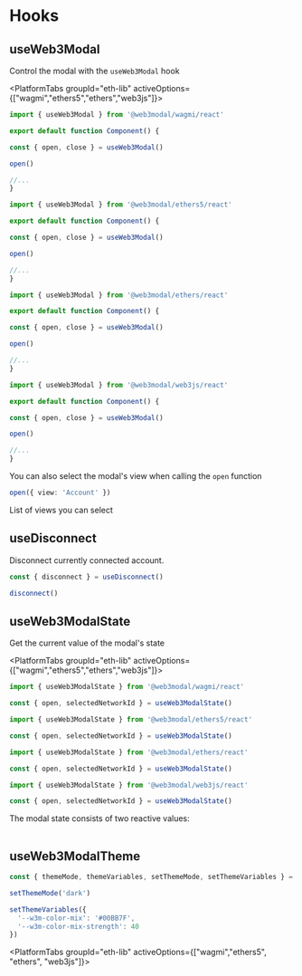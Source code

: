 

# Hooks

## useWeb3Modal

Control the modal with the `useWeb3Modal` hook

<PlatformTabs groupId="eth-lib" activeOptions={["wagmi","ethers5","ethers","web3js"]}>
<PlatformTabItem value="wagmi">

```ts
import { useWeb3Modal } from '@web3modal/wagmi/react'

export default function Component() {

const { open, close } = useWeb3Modal()

open()

//...
}
```

</PlatformTabItem>
<PlatformTabItem value="ethers5">

```ts
import { useWeb3Modal } from '@web3modal/ethers5/react'

export default function Component() {

const { open, close } = useWeb3Modal()

open()

//...
}
```

</PlatformTabItem>
<PlatformTabItem value="ethers">

```ts
import { useWeb3Modal } from '@web3modal/ethers/react'

export default function Component() {

const { open, close } = useWeb3Modal()

open()

//...
}
```

</PlatformTabItem>
<PlatformTabItem value="web3js">

```ts
import { useWeb3Modal } from '@web3modal/web3js/react'

export default function Component() {

const { open, close } = useWeb3Modal()

open()

//...
}
```

</PlatformTabItem>
</PlatformTabs>

You can also select the modal's view when calling the `open` function

```ts
open({ view: 'Account' })
```

List of views you can select

<Table
  headers={['Variable', 'Description']}
  data={[
    {
      variable: { code: 'Connect' },
      description: 'Principal view of the modal - default view when disconnected'
    },
    {
      variable: { code: 'Account' },
      description: 'User profile - default view when connected'
    },
    {
      variable: { code: 'All wallets' },
      description: 'Shows the list of all available wallets'
    },
    {
      variable: { code: 'Networks' },
      description:
        'List of available networks - you can select and target a specific network before connecting'
    },
    {
      variable: { code: 'WhatIsANetwork' },
      description: '"What is a network" onboarding view'
    },
    {
      variable: { code: 'WhatIsAWallet' },
      description: '"What is a wallet" onboarding view'
    }
  ]}
/>

## useDisconnect

Disconnect currently connected account. 

```ts
const { disconnect } = useDisconnect()

disconnect()
```

## useWeb3ModalState

Get the current value of the modal's state

<PlatformTabs groupId="eth-lib" activeOptions={["wagmi","ethers5","ethers","web3js"]}>
<PlatformTabItem value="wagmi">

```ts
import { useWeb3ModalState } from '@web3modal/wagmi/react'

const { open, selectedNetworkId } = useWeb3ModalState()
```

</PlatformTabItem>
<PlatformTabItem value="ethers5">

```ts
import { useWeb3ModalState } from '@web3modal/ethers5/react'

const { open, selectedNetworkId } = useWeb3ModalState()
```

</PlatformTabItem>
<PlatformTabItem value="ethers">

```ts
import { useWeb3ModalState } from '@web3modal/ethers/react'

const { open, selectedNetworkId } = useWeb3ModalState()
```

</PlatformTabItem>
<PlatformTabItem value="web3js">

```ts
import { useWeb3ModalState } from '@web3modal/web3js/react'

const { open, selectedNetworkId } = useWeb3ModalState()
```

</PlatformTabItem>
</PlatformTabs>

The modal state consists of two reactive values:

<Table
  headers={['State', 'Description', 'Type']}
  data={[
    {
      variable: { code: 'open' },
      description: 'Open state will be true when the modal is open and false when closed.',
      type: { code: 'boolean' }
    },
    {
      variable: { code: 'selectedNetworkId' },
      description: 'The current chain id selected by the user',
      type: { code: 'number' }
    }
  ]}
/>

## useWeb3ModalTheme

```ts
const { themeMode, themeVariables, setThemeMode, setThemeVariables } = useWeb3ModalTheme()

setThemeMode('dark')

setThemeVariables({
  '--w3m-color-mix': '#00BB7F',
  '--w3m-color-mix-strength': 40
})
```

<PlatformTabs groupId="eth-lib" activeOptions={["wagmi","ethers5", "ethers", "web3js"]}>
<PlatformTabItem value="wagmi">

<WagmiHooks/>

</PlatformTabItem>
<PlatformTabItem value="ethers5">

<Ethers5Hooks/>

</PlatformTabItem>
<PlatformTabItem value="ethers">

<EthersHooks/>

</PlatformTabItem>
<PlatformTabItem value="web3js">

<Web3jsHooks/>

</PlatformTabItem>
</PlatformTabs>
